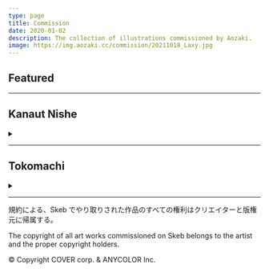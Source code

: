 ```yaml
---
type: page
title: Commission
date: 2020-01-02
description: The collection of illustrations commissioned by Aozaki.
image: https://img.aozaki.cc/commission/20211018_Laxy.jpg
---
```



## Featured

<Commission Featured="true" />

---

## Kanaut Nishe

<details><summary children="More other works about Kanaut Nishe"/>

<Commission CharaFilter="nishe" Featured="false" />

</details>

---

## Tokomachi

<details><summary children="More other works about Tokomachi / Suisei"/>

<Commission CharaFilter="tkmt" Featured="false" />

</details>

---

<div className="text-center text-xs">

規約による、Skeb でやり取りされた作品のすべての権利はクリエイターと版権元に帰属する。

The copyright of all art works commissioned on Skeb belongs to the artist and the proper copyright holders.

© Copyright COVER corp. & ANYCOLOR Inc.

</div>
